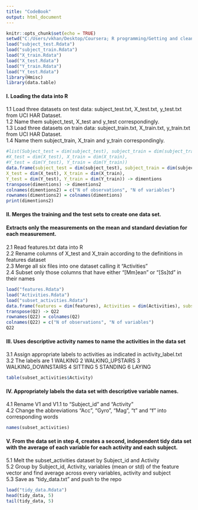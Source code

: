 ```yaml
---
title: "CodeBook"
output: html_document
---
```


```r
knitr::opts_chunk$set(echo = TRUE)
setwd("C:/Users/vkhan/Desktop/Coursera; R programming/Getting and cleaning data/Week 4/Programming Assignment")
load("subject_test.Rdata")
load("subject_train.Rdata")
load("X_train.Rdata")
load("X_test.Rdata")
load("Y_train.Rdata")
load("Y_test.Rdata")
library(Hmisc)
library(data.table)
```

#### I. Loading the data into R

1.1 Load three datasets on test data: subject_test.txt, X_test.txt, y_test.txt 
    from UCI HAR Dataset.        
1.2 Name them subject_test, X_test and y_test correspondingly.         
1.3 Load three datasets on train data: subject_train.txt, X_train.txt, y_train.txt
    from UCI HAR Dataset.        
1.4 Name them subject_train, X_train and y_train correspondingly.        

```r
#list(Subject_test = dim(subject_test), subject_train = dim(subject_train), 
#X_test = dim(X_test), X_train = dim(X_train),
#Y_test = dim(Y_test), Y_train = dim(Y_train))
data.frame(subject_test = dim(subject_test), subject_train = dim(subject_train), 
X_test = dim(X_test), X_train = dim(X_train),
Y_test = dim(Y_test), Y_train = dim(Y_train)) -> dimentions
transpose(dimentions) -> dimentions2
colnames(dimentions2) = c("N of observations", "N of variables")
rownames(dimentions2) = colnames(dimentions)
print(dimentions2)
```

#### II. Merges the training and the test sets to create one data set.
#### Extracts only the measurements on the mean and standard deviation for each measurement.

2.1 Read features.txt data into R        
2.2 Rename columns of X_test and X_train according to the definitions in features dataset        
2.3 Merge all six files into one dataset calling it "Activities"       
2.4 Subset only those columns that have either "[Mm]ean" or "[Ss]td" in their names       

```r
load("features.Rdata")
load("Activities.Rdata")
load("subset_activities.Rdata")
data.frame(features = dim(features), Activities = dim(Activities), subset_activities = dim(subset_activities)) -> Q2
transpose(Q2) -> Q22
rownames(Q22) = colnames(Q2)
colnames(Q22) = c("N of observations", "N of variables")
Q22
```


#### III. Uses descriptive activity names to name the activities in the data set

3.1 Assign appropriate labels to activities as indicated in activity_label.txt     
3.2 The labels are 
      1 WALKING
      2 WALKING_UPSTAIRS
      3 WALKING_DOWNSTAIRS
      4 SITTING
      5 STANDING
      6 LAYING

```r
table(subset_activities$Activity)
```

#### IV. Appropriately labels the data set with descriptive variable names.

4.1 Rename V1 and V1.1 to "Subject_id" and "Activity"     
4.2 Change the abbreviations "Acc", "Gyro", "Mag", "t" and "f" into corresponding words      

```r
names(subset_activities)
```

#### V. From the data set in step 4, creates a second, independent tidy data set with the average of each variable for each activity and each subject.

5.1 Melt the subset_activities dataset by Subject_id and Activity      
5.2 Group by Subject_id, Activity, variables (mean or std) of the feature vector and find average across every variables, activity and subject       
5.3 Save as "tidy_data.txt" and push to the repo 
```r
load("tidy_data.Rdata")
head(tidy_data, 5)
tail(tidy_data, 5)
```















